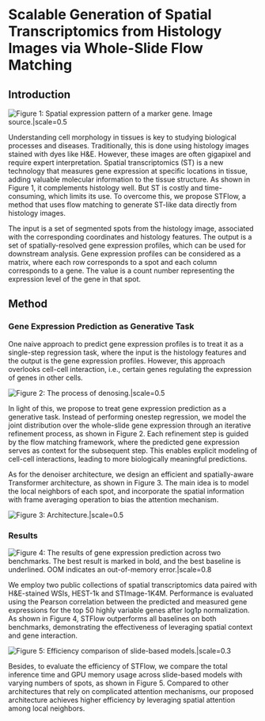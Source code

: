 
# Scalable Generation of Spatial Transcriptomics from Histology Images via Whole-Slide Flow Matching


<Authors
  authors="Tinglin Huang, Yale University; Tianyu Liu, Yale University; Mehrtash Babadi, Broad Institute of MIT and Harvard; Wengong Jin, Northeastern University; Rex Ying, Yale University"
/>

<Badges
  venue="ICML 2025 (Spotlight)"
  github="https://github.com/Graph-and-Geometric-Learning/STFlow"
  arxiv="https://arxiv.org/abs/2506.05361"
  pdf="https://arxiv.org/pdf/2506.05361"
/>


## Introduction

![Figure 1: Spatial expression pattern of a marker gene. [Image source](https://www.nature.com/articles/s41551-020-00682-w).|scale=0.5](./fig/overview.png)

Understanding cell morphology in tissues is key to studying biological processes and diseases. Traditionally, this is done using histology images stained with dyes like H&E. However, these images are often gigapixel and require expert interpretation. Spatial transcriptomics (ST) is a new technology that measures gene expression at specific locations in tissue, adding valuable molecular information to the tissue structure. As shown in Figure 1, it complements histology well. But ST is costly and time-consuming, which limits its use. To overcome this, we propose STFlow, a method that uses flow matching to generate ST-like data directly from histology images.

The input is a set of segmented spots from the histology image, associated with the corresponding coordinates and histology features. The output is a set of spatially-resolved gene expression profiles, which can be used for downstream analysis. Gene expression profiles can be considered as a matrix, where each row corresponds to a spot and each column corresponds to a gene. The value is a count number representing the expression level of the gene in that spot.


## Method

### Gene Expression Prediction as Generative Task

One naive approach to predict gene expression profiles is to treat it as a single-step regression task, where the input is the histology features and the output is the gene expression profiles. However, this approach overlooks cell-cell interaction, i.e., certain genes regulating the expression of genes in other cells.

![Figure 2: The process of denosing.|scale=0.5](./fig/flow_matching.png)

In light of this, we propose to treat gene expression prediction as a generative task. Instead of performing onestep regression, we model the joint distribution over the whole-slide gene expression through an iterative refinement process, as shown in Figure 2. Each refinement step is guided by the flow matching framework, where the predicted gene expression serves as context for the subsequent step. This enables explicit modeling of cell-cell interactions, leading to more biologically meaningful predictions.

As for the denoiser architecture, we design an efficient and spatially-aware Transformer architecture, as shown in Figure 3. The main idea is to model the local neighbors of each spot, and incorporate the spatial information with frame averaging operation to bias the attention mechanism.

![Figure 3: Architecture.|scale=0.5](./fig/architecture.png)


### Results

![Figure 4: The results of gene expression prediction across two benchmarks. The best result is marked in bold, and the best baseline is underlined. OOM indicates an out-of-memory error.|scale=0.8](./fig/benchmark.png)

We employ two public collections of spatial transcriptomics data paired with H&E-stained WSIs, HEST-1k and STImage-1K4M. Performance is evaluated using the Pearson correlation between the predicted and measured gene expressions for the top 50 highly variable genes after log1p normalization. As shown in Figure 4, STFlow outperforms all baselines on both benchmarks, demonstrating the effectiveness of leveraging spatial context and gene interaction.

![Figure 5: Efficiency comparison of slide-based models.|scale=0.3](./fig/efficiency.png)

Besides, to evaluate the efficiency of STFlow, we compare the total inference time and GPU memory usage across slide-based models with varying numbers of spots, as shown in Figure 5. Compared to other architectures that rely on complicated attention mechanisms, our proposed architecture achieves higher efficiency
by leveraging spatial attention among local neighbors.


